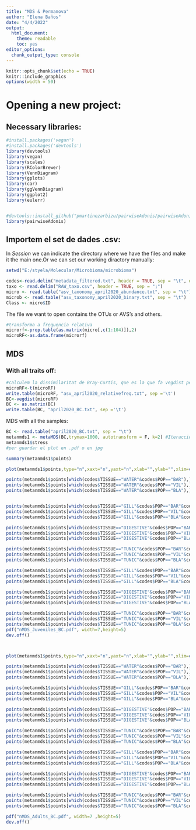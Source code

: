 ---
title: "MDS & Permanova"
author: "Elena Baños"
date: "4/4/2022"
output:
  html_document:
    theme: readable
    toc: yes
editor_options:
  chunk_output_type: console
---
```{r setup, include = FALSE}
knitr::opts_chunk$set(echo = TRUE)
knitr::include_graphics
options(width = 50)
```

# Opening a new project:
## Necessary libraries:
```{r, message=FALSE, warning=FALSE}
#install.packages('vegan')
#install.packages('devtools')
library(devtools)
library(vegan)
library(scales)
library(RColorBrewer)
library(VennDiagram)
library(gplots)
library(car)
library(ggVennDiagram)
library(ggplot2)
library(eulerr)


#devtools::install_github("pmartinezarbizu/pairwiseAdonis/pairwiseAdonis")
library(pairwiseAdonis)

```

## Importem el set de dades .csv:
In $Session$ we can indicate the directory where we have the files and make it the main one.Or we can set our working diractory manually:
```{r}
setwd("E:/styela/Molecular/Microbioma/microbioma")

codes<-read.delim("metadata_filtered.txt", header = TRUE, sep = "\t", dec = ".")
taxo <- read.delim("RAW_taxo.csv", header = TRUE, sep = ";")
micro <- read.table("asv_taxonomy_april2020_abundance.txt", sep = "\t")
microb <- read.table("asv_taxonomy_april2020_binary.txt", sep = "\t")
Class <- micro$ID
```

The file we want to open contains the OTUs or AVS's and others.

```{r}
#transforma a frequencia relativa
microrf<-prop.table(as.matrix(micro[,c(1:104)]),2)
microRF<-as.data.frame(microrf)
```

## MDS

### With all traits off:
```{r}
#calculem la dissimilaritat de Bray-Curtis, que es la que fa vegdist per defecte
microRF<-t(microRF)
write.table(microRF, "asv_april2020_relativefreq.txt", sep ='\t')
BC<-vegdist(microRF)
BC <- as.matrix(BC)
write.table(BC, "april2020_BC.txt", sep ='\t')
```

MDS with all the samples:
   
```{r}
BC <- read.table("april2020_BC.txt", sep = "\t")
metanmds1 <- metaMDS(BC,trymax=1000, autotransform = F, k=2) #Iteraccion per veure el millor valor. 
metanmds1$stress 
#per guardar el plot en .pdf o en jpg

summary(metanmds1$points)

plot(metanmds1$points,type="n",xaxt="n",yaxt="n",xlab="",ylab="",xlim=c(-.65,0.5),ylim=c(-.4,.35),main=c("stress= ",round(metanmds1$stress,digits=3),"MDS Bray-Curtis"))

points(metanmds1$points[which(codes$TISSUE=="WATER"&codes$POP=="BAR"),], pch=15,col=adjustcolor("#85C1E9",alpha=0.8),cex=2)
points(metanmds1$points[which(codes$TISSUE=="WATER"&codes$POP=="VIL"),], pch=16,col=adjustcolor("#85C1E9",alpha=0.8),cex=2)
points(metanmds1$points[which(codes$TISSUE=="WATER"&codes$POP=="BLA"),], pch=17,col=adjustcolor("#85C1E9",alpha=0.8),cex=2)


points(metanmds1$points[which(codes$TISSUE=="GILL"&codes$POP=="BAR"&codes$STAGE=="ADULT"),], pch=15,col=adjustcolor("grey",alpha=0.25),cex=2)
points(metanmds1$points[which(codes$TISSUE=="GILL"&codes$POP=="VIL"&codes$STAGE=="ADULT"),], pch=16,col=adjustcolor("grey",alpha=0.25),cex=2)
points(metanmds1$points[which(codes$TISSUE=="GILL"&codes$POP=="BLA"&codes$STAGE=="ADULT"),], pch=17,col=adjustcolor("grey",alpha=0.25),cex=2)

points(metanmds1$points[which(codes$TISSUE=="DIGESTIVE"&codes$POP=="BAR"&codes$STAGE=="ADULT"),], pch=15,col=adjustcolor("grey",alpha=0.25),cex=2)
points(metanmds1$points[which(codes$TISSUE=="DIGESTIVE"&codes$POP=="VIL"&codes$STAGE=="ADULT"),], pch=16,col=adjustcolor("grey",alpha=0.25),cex=2)
points(metanmds1$points[which(codes$TISSUE=="DIGESTIVE"&codes$POP=="BLA"&codes$STAGE=="ADULT"),], pch=17,col=adjustcolor("grey",alpha=0.25),cex=2)

points(metanmds1$points[which(codes$TISSUE=="TUNIC"&codes$POP=="BAR"&codes$STAGE=="ADULT"),], pch=15,col=adjustcolor("grey",alpha=0.25),cex=2)
points(metanmds1$points[which(codes$TISSUE=="TUNIC"&codes$POP=="VIL"&codes$STAGE=="ADULT"),], pch=16,col=adjustcolor("grey",alpha=0.25),cex=2)
points(metanmds1$points[which(codes$TISSUE=="TUNIC"&codes$POP=="BLA"&codes$STAGE=="ADULT"),], pch=17,col=adjustcolor("grey",alpha=0.25),cex=2)

points(metanmds1$points[which(codes$TISSUE=="GILL"&codes$POP=="BAR"&codes$STAGE=="JUV"),], pch=15, col=adjustcolor("#EC7063",alpha=0.8),cex=2)
points(metanmds1$points[which(codes$TISSUE=="GILL"&codes$POP=="VIL"&codes$STAGE=="JUV"),], pch=16, col=adjustcolor("#EC7063",alpha=0.8),cex=2)
points(metanmds1$points[which(codes$TISSUE=="GILL"&codes$POP=="BLA"&codes$STAGE=="JUV"),], pch=17, col=adjustcolor("#EC7063",alpha=0.8),cex=2)

points(metanmds1$points[which(codes$TISSUE=="DIGESTIVE"&codes$POP=="BAR"&codes$STAGE=="JUV"),], pch=15, col=adjustcolor("#58D68D",alpha=0.8),cex=2)
points(metanmds1$points[which(codes$TISSUE=="DIGESTIVE"&codes$POP=="VIL"&codes$STAGE=="JUV"),], pch=16, col=adjustcolor("#58D68D",alpha=0.8),cex=2)
points(metanmds1$points[which(codes$TISSUE=="DIGESTIVE"&codes$POP=="BLA"&codes$STAGE=="JUV"),], pch=17, col=adjustcolor("#58D68D",alpha=0.8),cex=2)

points(metanmds1$points[which(codes$TISSUE=="TUNIC"&codes$POP=="BAR"&codes$STAGE=="JUV"),], pch=15, col=adjustcolor("#F4D03F",alpha=0.8),cex=2)
points(metanmds1$points[which(codes$TISSUE=="TUNIC"&codes$POP=="VIL"&codes$STAGE=="JUV"),], pch=16, col=adjustcolor("#F4D03F",alpha=0.8),cex=2)
points(metanmds1$points[which(codes$TISSUE=="TUNIC"&codes$POP=="BLA"&codes$STAGE=="JUV"),], pch=17, col=adjustcolor("#F4D03F",alpha=0.8),cex=2)
pdf("nMDS_Juveniles_BC.pdf", width=7,height=5)
dev.off()



plot(metanmds1$points,type="n",xaxt="n",yaxt="n",xlab="",ylab="",xlim=c(-.65,0.5),ylim=c(-.4,.35),main=c("stress= ",round(metanmds1$stress,digits=3),"MDS Bray-Curtis"))

points(metanmds1$points[which(codes$TISSUE=="WATER"&codes$POP=="BAR"),], pch=15,col=adjustcolor("#85C1E9",alpha=0.8),cex=2)
points(metanmds1$points[which(codes$TISSUE=="WATER"&codes$POP=="VIL"),], pch=16,col=adjustcolor("#85C1E9",alpha=0.8),cex=2)
points(metanmds1$points[which(codes$TISSUE=="WATER"&codes$POP=="BLA"),], pch=17,col=adjustcolor("#85C1E9",alpha=0.8),cex=2)

points(metanmds1$points[which(codes$TISSUE=="GILL"&codes$POP=="BAR"&codes$STAGE=="ADULT"),], pch=15,col=adjustcolor("#EC7063",alpha=0.8),cex=2)
points(metanmds1$points[which(codes$TISSUE=="GILL"&codes$POP=="VIL"&codes$STAGE=="ADULT"),], pch=16,col=adjustcolor("#EC7063",alpha=0.8),cex=2)
points(metanmds1$points[which(codes$TISSUE=="GILL"&codes$POP=="BLA"&codes$STAGE=="ADULT"),], pch=17,col=adjustcolor("#EC7063",alpha=0.8),cex=2)

points(metanmds1$points[which(codes$TISSUE=="DIGESTIVE"&codes$POP=="BAR"&codes$STAGE=="ADULT"),], pch=15,col=adjustcolor("#58D68D",alpha=0.8),cex=2)
points(metanmds1$points[which(codes$TISSUE=="DIGESTIVE"&codes$POP=="VIL"&codes$STAGE=="ADULT"),], pch=16,col=adjustcolor("#58D68D",alpha=0.8),cex=2)
points(metanmds1$points[which(codes$TISSUE=="DIGESTIVE"&codes$POP=="BLA"&codes$STAGE=="ADULT"),], pch=17,col=adjustcolor("#58D68D",alpha=0.8),cex=2)

points(metanmds1$points[which(codes$TISSUE=="TUNIC"&codes$POP=="BAR"&codes$STAGE=="ADULT"),], pch=15,col=adjustcolor("#F4D03F",alpha=0.8),cex=2)
points(metanmds1$points[which(codes$TISSUE=="TUNIC"&codes$POP=="VIL"&codes$STAGE=="ADULT"),], pch=16,col=adjustcolor("#F4D03F",alpha=0.8),cex=2)
points(metanmds1$points[which(codes$TISSUE=="TUNIC"&codes$POP=="BLA"&codes$STAGE=="ADULT"),], pch=17,col=adjustcolor("#F4D03F",alpha=0.8),cex=2)

points(metanmds1$points[which(codes$TISSUE=="GILL"&codes$POP=="BAR"&codes$STAGE=="JUV"),], pch=15, col=adjustcolor("grey",alpha=0.25),cex=2)
points(metanmds1$points[which(codes$TISSUE=="GILL"&codes$POP=="VIL"&codes$STAGE=="JUV"),], pch=16, col=adjustcolor("grey",alpha=0.25),cex=2)
points(metanmds1$points[which(codes$TISSUE=="GILL"&codes$POP=="BLA"&codes$STAGE=="JUV"),], pch=17, col=adjustcolor("grey",alpha=0.25),cex=2)

points(metanmds1$points[which(codes$TISSUE=="DIGESTIVE"&codes$POP=="BAR"&codes$STAGE=="JUV"),], pch=15, col=adjustcolor("grey",alpha=0.25),cex=2)
points(metanmds1$points[which(codes$TISSUE=="DIGESTIVE"&codes$POP=="VIL"&codes$STAGE=="JUV"),], pch=16, col=adjustcolor("grey",alpha=0.25),cex=2)
points(metanmds1$points[which(codes$TISSUE=="DIGESTIVE"&codes$POP=="BLA"&codes$STAGE=="JUV"),], pch=17, col=adjustcolor("grey",alpha=0.25),cex=2)

points(metanmds1$points[which(codes$TISSUE=="TUNIC"&codes$POP=="BAR"&codes$STAGE=="JUV"),], pch=15, col=adjustcolor("grey",alpha=0.25),cex=2)
points(metanmds1$points[which(codes$TISSUE=="TUNIC"&codes$POP=="VIL"&codes$STAGE=="JUV"),], pch=16, col=adjustcolor("grey",alpha=0.25),cex=2)
points(metanmds1$points[which(codes$TISSUE=="TUNIC"&codes$POP=="BLA"&codes$STAGE=="JUV"),], pch=17, col=adjustcolor("grey",alpha=0.25),cex=2)

pdf("nMDS_Adults_BC.pdf", width=7 ,height=5)
dev.off()
```
